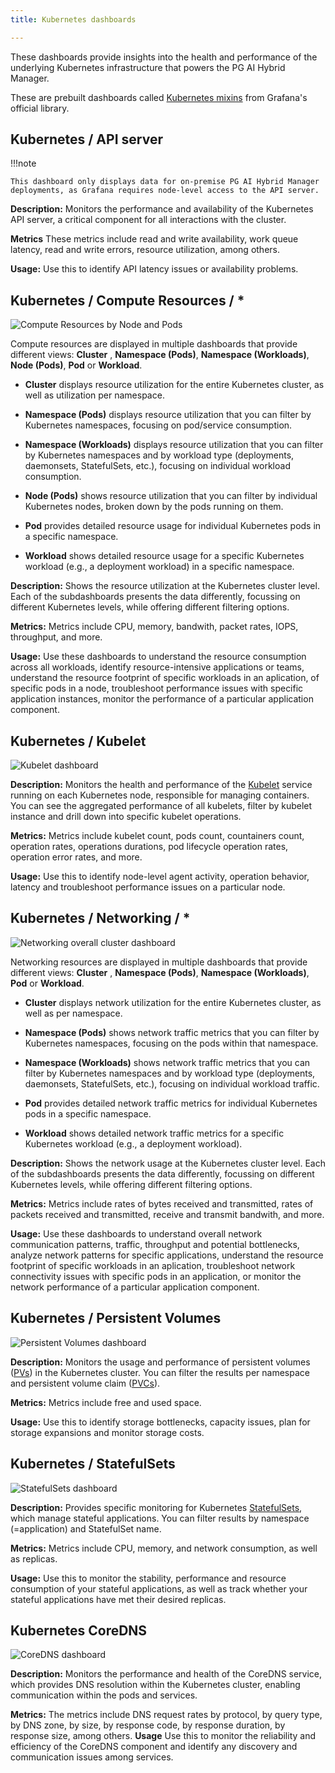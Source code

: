 ```yaml
---
title: Kubernetes dashboards

---
```


These dashboards provide insights into the health and performance of the underlying Kubernetes infrastructure that powers the PG AI Hybrid Manager. 

These are prebuilt dashboards called [Kubernetes mixins](https://github.com/kubernetes-monitoring/kubernetes-mixin) from Grafana's official library.

## Kubernetes / API server

!!!note

    This dashboard only displays data for on-premise PG AI Hybrid Manager deployments, as Grafana requires node-level access to the API server.

**Description:** Monitors the performance and availability of the Kubernetes API server, a critical component for all interactions with the cluster. 

**Metrics** These metrics include read and write availability, work queue latency, read and write errors, resource utilization, among others.

**Usage:** Use this to identify API latency issues or availability problems.

## Kubernetes / Compute Resources / \*

![Compute Resources by Node and Pods](../../../../images/k8s_compute_dashboard.png)

Compute resources are displayed in multiple dashboards that provide different views: **Cluster** , **Namespace (Pods)**, **Namespace (Workloads)**, **Node (Pods)**, **Pod** or **Workload**.

-   **Cluster** displays resource utilization for the entire Kubernetes cluster, as well as utilization per namespace. 

-   **Namespace (Pods)** displays resource utilization that you can filter by Kubernetes namespaces, focusing on pod/service consumption.

-   **Namespace (Workloads)** displays resource utilization that you can filter by Kubernetes namespaces and by workload type (deployments, daemonsets, StatefulSets, etc.), focusing on individual workload consumption.

-   **Node (Pods)** shows resource utilization that you can filter by individual Kubernetes nodes, broken down by the pods running on them. 

-   **Pod** provides detailed resource usage for individual Kubernetes pods in a specific namespace. 

-   **Workload** shows detailed resource usage for a specific Kubernetes workload (e.g., a deployment workload) in a specific namespace. 

**Description:** Shows the resource utilization at the Kubernetes cluster level. Each of the subdashboards presents the data differently, focussing on different Kubernetes levels, while offering different filtering options.

**Metrics:** Metrics include CPU, memory, bandwith, packet rates, IOPS, throughput, and more.

**Usage:** Use these dashboards to understand the resource consumption across all workloads, identify resource-intensive applications or teams, understand the resource footprint of specific workloads in an aplication, of specific pods in a node, troubleshoot performance issues with specific application instances, monitor the performance of a particular application component.

## Kubernetes / Kubelet

![Kubelet dashboard](../../../../images/k8s_kubelet_dashboard.png)

**Description:**  Monitors the health and performance of the [Kubelet](https://kubernetes.io/docs/reference/command-line-tools-reference/kubelet/) service running on each Kubernetes node, responsible for managing containers. You can see the aggregated performance of all kubelets, filter by kubelet instance and drill down into specific kubelet operations.

**Metrics:** Metrics include kubelet count, pods count, countainers count, operation rates, operations durations, pod lifecycle operation rates, operation error rates, and more.

**Usage:** Use this to identify node-level agent activity, operation behavior, latency and troubleshoot performance issues on a particular node.

## Kubernetes / Networking / \*

![Networking overall cluster dashboard](../../../../images/k8s_networking_cluster_dashboard.png)

Networking resources are displayed in multiple dashboards that provide different views: **Cluster** , **Namespace (Pods)**, **Namespace (Workloads)**, **Pod** or **Workload**.

-   **Cluster** displays network utilization for the entire Kubernetes cluster, as well as per namespace.

-   **Namespace (Pods)** shows network traffic metrics that you can filter by Kubernetes namespaces, focusing on the pods within that namespace. 

-   **Namespace (Workloads)** shows network traffic metrics that you can filter by Kubernetes namespaces and by workload type (deployments, daemonsets, StatefulSets, etc.), focusing on individual workload traffic.

-   **Pod** provides detailed network traffic metrics for individual Kubernetes pods in a specific namespace.

-   **Workload** shows detailed network traffic metrics for a specific Kubernetes workload (e.g., a deployment workload).

**Description:** Shows the network usage at the Kubernetes cluster level. Each of the subdashboards presents the data differently, focussing on different Kubernetes levels, while offering different filtering options.

**Metrics:** Metrics include rates of bytes received and transmitted, rates of packets received and transmitted, receive and transmit bandwith, and more.

**Usage:** Use these dashboards to understand overall network communication patterns, traffic, throughput and potential bottlenecks, analyze network patterns for specific applications, understand the resource footprint of specific workloads in an aplication, troubleshoot network connectivity issues with specific pods in an application, or monitor the network performance of a particular application component.

## Kubernetes / Persistent Volumes

![Persistent Volumes dashboard](../../../../images/k8s_persistentvolumes_dashboard.png)

**Description:** Monitors the usage and performance of persistent volumes ([PVs](https://kubernetes.io/docs/concepts/storage/persistent-volumes/)) in the Kubernetes cluster. You can filter the results per namespace and persistent volume claim ([PVCs](https://kubernetes.io/docs/concepts/storage/persistent-volumes/)).

**Metrics:** Metrics include free and used space.

**Usage:** Use this to identify storage bottlenecks, capacity issues, plan for storage expansions and monitor storage costs.

## Kubernetes / StatefulSets

![StatefulSets dashboard](../../../../images/k8s_stateful_dashboard.png)

**Description:** Provides specific monitoring for Kubernetes [StatefulSets](https://kubernetes.io/docs/concepts/workloads/controllers/statefulset/), which manage stateful applications. You can filter results by namespace (=application) and StatefulSet name.

**Metrics:** Metrics include CPU, memory, and network consumption, as well as replicas.

**Usage:** Use this to monitor the stability, performance and resource consumption of your stateful applications, as well as track whether your stateful applications have met their desired replicas.

## Kubernetes CoreDNS

![CoreDNS dashboard](../../../../images/k8s_coreDNS_dashboard.png)

**Description:** Monitors the performance and health of the CoreDNS service, which provides DNS resolution within the Kubernetes cluster, enabling communication within the pods and services.

**Metrics:** The metrics include DNS request rates by protocol, by query type, by DNS zone, by size, by response code, by response duration, by response size, among others.
**Usage** Use this to monitor the reliability and efficiency of the CoreDNS component and identify any discovery and communication issues among services.
